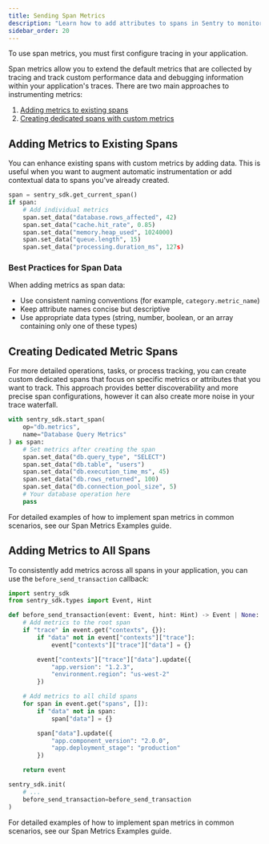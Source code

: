 ```yaml
---
title: Sending Span Metrics
description: "Learn how to add attributes to spans in Sentry to monitor performance and debug applications "
sidebar_order: 20
---
```


<Alert>

To use span metrics, you must first <PlatformLink to="/tracing/">configure tracing</PlatformLink> in your application.

</Alert>

Span metrics allow you to extend the default metrics that are collected by tracing and track custom performance data and debugging information within your application's traces. There are two main approaches to instrumenting metrics:

1. [Adding metrics to existing spans](#adding-metrics-to-existing-spans)
2. [Creating dedicated spans with custom metrics](#creating-dedicated-metric-spans)

## Adding Metrics to Existing Spans

You can enhance existing spans with custom metrics by adding data. This is useful when you want to augment automatic instrumentation or add contextual data to spans you've already created.

```python
span = sentry_sdk.get_current_span()
if span:
    # Add individual metrics
    span.set_data("database.rows_affected", 42)
    span.set_data("cache.hit_rate", 0.85)
    span.set_data("memory.heap_used", 1024000)
    span.set_data("queue.length", 15)
    span.set_data("processing.duration_ms", 127s)
```

### Best Practices for Span Data

When adding metrics as span data:

- Use consistent naming conventions (for example, `category.metric_name`)
- Keep attribute names concise but descriptive
- Use appropriate data types (string, number, boolean, or an array containing only one of these types)

## Creating Dedicated Metric Spans

For more detailed operations, tasks, or process tracking, you can create custom dedicated spans that focus on specific metrics or attributes that you want to track. This approach provides better discoverability and more precise span configurations, however it can also create more noise in your trace waterfall.

```python
with sentry_sdk.start_span(
    op="db.metrics",
    name="Database Query Metrics"
) as span:
    # Set metrics after creating the span
    span.set_data("db.query_type", "SELECT")
    span.set_data("db.table", "users")
    span.set_data("db.execution_time_ms", 45)
    span.set_data("db.rows_returned", 100)
    span.set_data("db.connection_pool_size", 5)
    # Your database operation here
    pass
```

For detailed examples of how to implement span metrics in common scenarios, see our <PlatformLink to="/tracing/span-metrics/examples/">Span Metrics Examples</PlatformLink> guide.

## Adding Metrics to All Spans

To consistently add metrics across all spans in your application, you can use the `before_send_transaction` callback:

```python
import sentry_sdk
from sentry_sdk.types import Event, Hint

def before_send_transaction(event: Event, hint: Hint) -> Event | None:
    # Add metrics to the root span
    if "trace" in event.get("contexts", {}):
        if "data" not in event["contexts"]["trace"]:
            event["contexts"]["trace"]["data"] = {}

        event["contexts"]["trace"]["data"].update({
            "app.version": "1.2.3",
            "environment.region": "us-west-2"
        })

    # Add metrics to all child spans
    for span in event.get("spans", []):
        if "data" not in span:
            span["data"] = {}

        span["data"].update({
            "app.component_version": "2.0.0",
            "app.deployment_stage": "production"
        })

    return event

sentry_sdk.init(
    # ...
    before_send_transaction=before_send_transaction
)
```

For detailed examples of how to implement span metrics in common scenarios, see our <PlatformLink to="/tracing/span-metrics/examples/">Span Metrics Examples</PlatformLink> guide.
